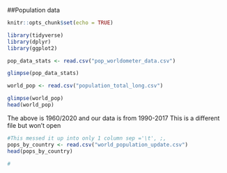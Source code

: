 ##Population data

```r
knitr::opts_chunk$set(echo = TRUE)

library(tidyverse)
library(dplyr)
library(ggplot2)


```

```r
pop_data_stats <- read.csv("pop_worldometer_data.csv")

glimpse(pop_data_stats)

world_pop <- read.csv("population_total_long.csv")

glimpse(world_pop)
head(world_pop)

```

The above is 1960/2020 and our data is from 1990-2017
This is a different file but won't open
```r
#This messed it up into only 1 column sep ='\t', ;, 
pops_by_country <- read.csv("world_population_update.csv")
head(pops_by_country)

#
```



